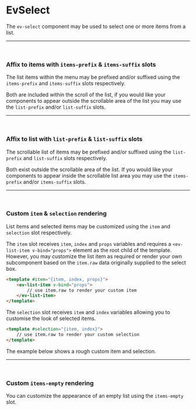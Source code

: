 

<Meta of={EvSelectStories} />



# EvSelect
The `ev-select` component may be used to select one or more items from a list.

<Canvas>
    <Story of={EvSelectStories.Primary} />
</Canvas>
<ArgsTable story='Primary' />


---
<br />

### Affix to items with `items-prefix` &amp; `items-suffix` slots
The list items within the menu may be prefixed and/or suffixed
using the `items-prefix` and `items-suffix` slots respectively.

Both are included within the scroll of the list, if you would like
your components to appear outside the scrollable area of the list
you may use the `list-prefix` and/or `list-suffix` slots.

<Canvas>
    <Story of={EvSelectStories.ItemsAffix} />
</Canvas>


---
<br />

### Affix to list with `list-prefix` &amp; `list-suffix` slots
The scrollable list of items may be prefixed and/or suffixed
using the `list-prefix` and `list-suffix` slots respectively.

Both exist outside the scrollable area of the list. If you would like
your components to appear inside the scrollable list area you may use
the `items-prefix` and/or `items-suffix` slots.

<Canvas>
    <Story of={EvSelectStories.ListAffix} />
</Canvas>


---
<br />

### Custom `item` &amp; `selection` rendering
List items and selected items may be customized using the `item` and `selection` slot respectively.

The `item` slot receives `item`, `index` and `props` variables and requires a `<ev-list-item v-bind="props">`
element as the root child of the template. However, you may customize the list item as required or
render your own subcomponent based on the `item.raw` data originally supplied to the select box.

```html
<template #item="{item, index, props}">
    <ev-list-item v-bind="props">
        // use item.raw to render your custom item
    </ev-list-item>
</template>
```

The `selection` slot receives `item` and `index` variables allowing you to customise the look
of selected items.

```html
<template #selection="{item, index}">
    // use item.raw to render your custom selection
</template>
```

The example below shows a rough custom item and selection.

<Canvas>
    <Story of={EvSelectStories.CustomItem} />
</Canvas>


---
<br />


### Custom `items-empty` rendering
You can customize the appearance of an empty list using the `items-empty` slot.

<Canvas>
    <Story of={EvSelectStories.ItemsEmpty} />
</Canvas>
